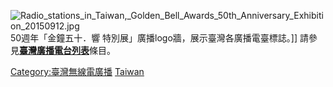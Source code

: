 {{Catnav|頁面分類|各種主題的頁面分類|按國家分類|各國組織|台灣組織}}
{{Catnav|頁面分類|各種主題的頁面分類|按國家分類|各國媒體|台灣媒體}}
[[File:Radio_stations_in_Taiwan,_Golden_Bell_Awards_50th_Anniversary_Exhibition_20150912.jpg|thumb]]50週年「金鐘五十．響 特別展」廣播logo牆，展示臺灣各廣播電臺標誌。]]
請參見'''[[臺灣廣播電台列表|臺灣廣播電台列表]]'''條目。

[[Category:臺灣無線電廣播|Category:臺灣無線電廣播]]
[[Category:各国电台|Taiwan]]